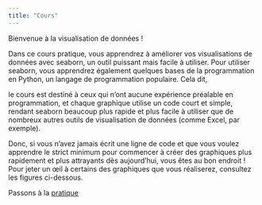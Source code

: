 ```yaml
---
title: "Cours"
---
```

Bienvenue à la visualisation de données !

Dans ce cours pratique, vous apprendrez à améliorer vos visualisations de données avec seaborn, un outil puissant mais facile à utiliser. Pour utiliser seaborn, vous apprendrez également quelques bases de la programmation en Python, un langage de programmation populaire. Cela dit,

le cours est destiné à ceux qui n'ont aucune expérience préalable en programmation, et
chaque graphique utilise un code court et simple, rendant seaborn beaucoup plus rapide et plus facile à utiliser que de nombreux autres outils de visualisation de données (comme Excel, par exemple).

Donc, si vous n'avez jamais écrit une ligne de code et que vous voulez apprendre le strict minimum pour commencer à créer des graphiques plus rapidement et plus attrayants dès aujourd'hui, vous êtes au bon endroit ! Pour jeter un œil à certains des graphiques que vous réaliserez, consultez les figures ci-dessous.

Passons à la [pratique](exercice-viz.qmd)